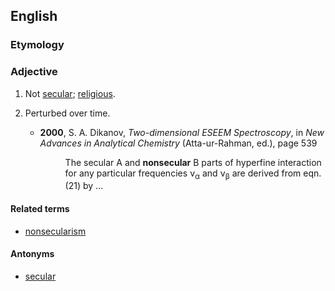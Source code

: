 ==English==

===Etymology===
{{prefix|non|secular|lang=en}}

===Adjective===
{{en-adj|-}}

# Not [[secular]]; [[religious]].
# {{context|atomic physics|lang=en}} Perturbed over time.
#* '''2000''', S. A. Dikanov, ''Two-dimensional ESEEM Spectroscopy'', in ''New Advances in Analytical Chemistry'' (Atta-ur-Rahman, ed.), page 539
#*: The secular A and '''nonsecular''' B parts of hyperfine interaction for any particular frequencies ν<sub>α</sub> and ν<sub>β</sub> are derived from eqn.(21) by ...

====Related terms====
* [[nonsecularism]]

====Antonyms====
* [[secular]]